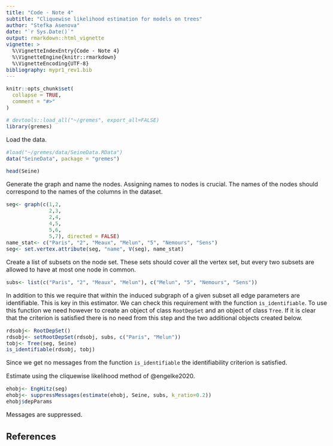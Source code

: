 ---
title: "Code - Note 4"
subtitle: "Cliquewise likelihood estimation for models on trees"
author: "Stefka Asenova"
date: "`r Sys.Date()`"
output: rmarkdown::html_vignette
vignette: >
  %\VignetteIndexEntry{Code - Note 4}
  %\VignetteEngine{knitr::rmarkdown}
  %\VignetteEncoding{UTF-8}
bibliography: mypr1_rev1.bib
---

<style type="text/css">
  body{
  font-size: 12pt;
  max-width: 1000px;
  margin-left: auto;
  margin-right: auto;
}
</style>


```{r setup, include = FALSE}
knitr::opts_chunk$set(
  collapse = TRUE,
  comment = "#>"
)

```


```{r}
# devtools::load_all("~/gremes", export_all=FALSE)
library(gremes)

```

Load the data.

```{r}
#load("~/gremes/data/SeineData.RData")
data("SeineData", package = "gremes")

head(Seine)

```

Generate the graph and name the nodes. Assigning names to nodes is crucial. The names of the nodes should correspond to the names of the columns in the dataset.

```{r}
seg<- graph(c(1,2,
              2,3,
              2,4,
              4,5,
              5,6,
              5,7), directed = FALSE)
name_stat<- c("Paris", "2", "Meaux", "Melun", "5", "Nemours", "Sens")
seg<- set.vertex.attribute(seg, "name", V(seg), name_stat)

```

Create a list of subsets on the node set. These sets should cover all the vertex set, but every two subsets are allowed to have at most one node in common. 

```{r}
subs<- list(c("Paris", "2", "Meaux", "Melun"), c("Melun", "5", "Nemours", "Sens"))

```

In addition to this we require that within the induced subgraph of a given subset all edge parameters are identifiable. This is key in this estimator. We can check this requirement with the function `is_identifiable`.
To use this function we need however to create an object of class `RootDepSet` and an object of class `Tree`. If it is clear that the criterion is satisfied there is no need from this step and the two additional objects created below. 

```{r}
rdsobj<- RootDepSet()
rdsobj<- setRootDepSet(rdsobj, subs, c("Paris", "Melun"))
tobj<- Tree(seg, Seine)
is_identifiable(rdsobj, tobj)

```

Since we get no messages from the function `is_identifiable` the identifiability criterion is satisfied.

Estimate using the cliquewise likelihood method of @engelke2020.

```{r}
ehobj<- EngHitz(seg)
ehobj<- suppressMessages(estimate(ehobj, Seine, subs, k_ratio=0.2))
ehobj$depParams

```

Messages are suppressed.

## References
